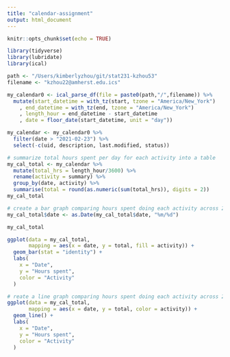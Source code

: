 ```yaml
---
title: "calendar-assignment"
output: html_document
---
```


```r
knitr::opts_chunk$set(echo = TRUE)
```


```r
library(tidyverse)
library(lubridate)
library(ical)

path <- "/Users/kimberlyzhou/git/stat231-kzhou53"
filename <- "kzhou22@amherst.edu.ics"

my_calendar0 <- ical_parse_df(file = paste0(path,"/",filename)) %>%
  mutate(start_datetime = with_tz(start, tzone = "America/New_York")
    , end_datetime = with_tz(end, tzone = "America/New_York")
    , length_hour = end_datetime - start_datetime
    , date = floor_date(start_datetime, unit = "day"))
```

```r
my_calendar <- my_calendar0 %>%
  filter(date > "2021-02-23") %>%
  select(-c(uid, description, last.modified, status))

# summarize total hours spent per day for each activity into a table
my_cal_total <- my_calendar %>%
  mutate(total_hrs = length_hour/3600) %>%
  rename(activity = summary) %>%
  group_by(date, activity) %>%
  summarise(total = round(as.numeric(sum(total_hrs)), digits = 2))
my_cal_total
```

```r
# create a bar graph comparing hours spent doing each activity across 2 weeks
my_cal_total$date <- as.Date(my_cal_total$date, "%m/%d")

my_cal_total

ggplot(data = my_cal_total,
       mapping = aes(x = date, y = total, fill = activity)) +
  geom_bar(stat = "identity") +
  labs(
    x = "Date",
    y = "Hours spent",
    color = "Activity"
  )
```

```r
# reate a line graph comparing hours spent doing each activity across 2 weeks
ggplot(data = my_cal_total,
       mapping = aes(x = date, y = total, color = activity)) +
  geom_line() +
  labs(
    x = "Date",
    y = "Hours spent",
    color = "Activity"
  )
```

